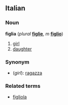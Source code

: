 ==Italian==
===Noun===
'''figlia''' (''plural'' '''[[figlie]]''', ''m'' '''[[figlio]]''')

#[[girl]]
#[[daughter]]

===Synonym===
*(''girl''): [[ragazza]]

===Related terms===
*[[figliola]]